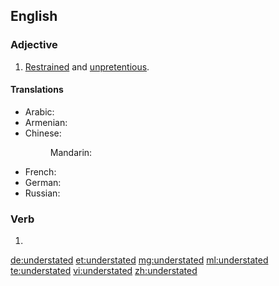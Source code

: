 ==English==

===Adjective===
{{en-adj}}

# [[restrained|Restrained]] and [[unpretentious]].

====Translations====
{{trans-top}}
* Arabic: {{t-needed|ar}}
* Armenian: {{t-needed|hy}}
* Chinese:
*: Mandarin: {{t-needed|cmn}}
{{trans-mid}}
* French: {{t-needed|fr}}
* German: {{t-needed|de}}
* Russian: {{t-needed|ru}}
{{trans-bottom}}

===Verb===
{{head|en|verb form}}

# {{en-past of|understate}}

[[de:understated]]
[[et:understated]]
[[mg:understated]]
[[ml:understated]]
[[te:understated]]
[[vi:understated]]
[[zh:understated]]